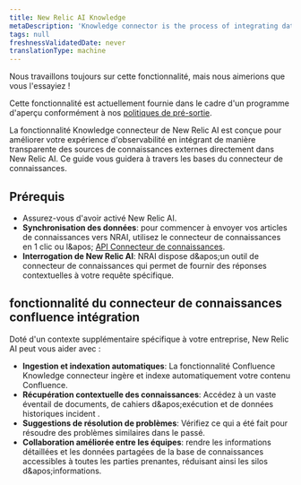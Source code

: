 ```yaml
---
title: New Relic AI Knowledge
metaDescription: 'Knowledge connector is the process of integrating data from various sources to create a unified view of information. This unified view can be used to improve decision-making, automate processes, and enhance customer experiences.'
tags: null
freshnessValidatedDate: never
translationType: machine
---
```


<Callout title="Aperçu">
  Nous travaillons toujours sur cette fonctionnalité, mais nous aimerions que vous l&apos;essayiez !

  Cette fonctionnalité est actuellement fournie dans le cadre d&apos;un programme d&apos;aperçu conformément à nos [politiques de pré-sortie](/docs/licenses/license-information/referenced-policies/new-relic-pre-release-policy).
</Callout>

La fonctionnalité Knowledge connecteur de New Relic AI est conçue pour améliorer votre expérience d&apos;observabilité en intégrant de manière transparente des sources de connaissances externes directement dans New Relic AI. Ce guide vous guidera à travers les bases du connecteur de connaissances.

## Prérequis

* Assurez-vous d&apos;avoir activé New Relic AI.
* **Synchronisation des données**: pour commencer à envoyer vos articles de connaissances vers NRAI, utilisez le connecteur de connaissances en 1 clic ou l&amp;apos; [API Connecteur de connaissances](/docs/apis/nerdgraph/examples/nerdgraph-rag).
* **Interrogation de New Relic AI**: NRAI dispose d&amp;apos;un outil de connecteur de connaissances qui permet de fournir des réponses contextuelles à votre requête spécifique.

## fonctionnalité du connecteur de connaissances confluence intégration

Doté d&apos;un contexte supplémentaire spécifique à votre entreprise, New Relic AI peut vous aider avec :

* **Ingestion et indexation automatiques**: La fonctionnalité Confluence Knowledge connecteur ingère et indexe automatiquement votre contenu Confluence.
* **Récupération contextuelle des connaissances**: Accédez à un vaste éventail de documents, de cahiers d&amp;apos;exécution et de données historiques incident .
* **Suggestions de résolution de problèmes**: Vérifiez ce qui a été fait pour résoudre des problèmes similaires dans le passé.
* **Collaboration améliorée entre les équipes**: rendre les informations détaillées et les données partagées de la base de connaissances accessibles à toutes les parties prenantes, réduisant ainsi les silos d&amp;apos;informations.